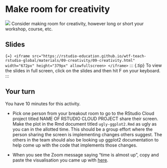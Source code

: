 # Make room for creativity {#creativity}

![](images/icons8-art-prices-100.png){.cover} Consider making room for creativity, however long or short your workshop, course, etc.

## Slides

```{=}
<iframe src="https://rstudio-education.github.io/wtf-teach-rstudio-global/materials/09-creativity/09-creativity.html" width="672px" height="379px" allowfullscreen>
</iframe>
```
::: {.tip}
To view the slides in full screen, click on the slides and then hit F on your keyboard.
:::

## Your turn

::: {.clock}
You have 10 minutes for this activity.
:::

-   Pick one person from your breakout room to go to the RStudio Cloud project titled NAME OF RSTUDIO CLOUD PROJECT share their screen. Make the plot in the Rmd document titled `ugly-ggplot2.Rmd` as ugly as you can in the allotted time. This should be a group effort where the person sharing the screen is implementing changes others suggest. The others in the team should also be looking up ggplot2 documentation to help come up with the code that implements those changes.

```{=html}
<!-- -->
```
-   When you see the Zoom message saying "time is almost up", copy and paste the visualisation you came up with [here](https://docs.google.com/document/d/1_mvh3QSV9gEFrQH87956ygJwVunOD_jBkoSbpNxoeO8/edit?usp=sharing).

